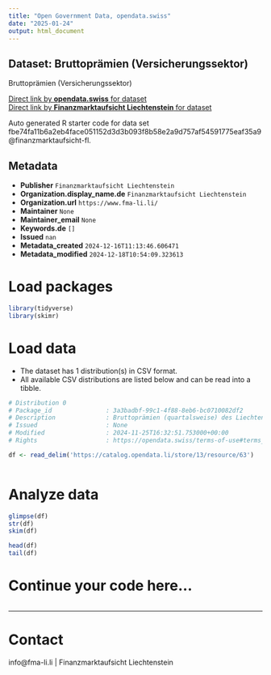 ```yaml
---
title: "Open Government Data, opendata.swiss"
date: "2025-01-24"
output: html_document
---
```


## Dataset: Bruttoprämien (Versicherungssektor)

Bruttoprämien (Versicherungssektor)

[Direct link by **opendata.swiss** for dataset](https://opendata.swiss/de/dataset/bruttopramien-versicherungssektor)<br>
[Direct link by **Finanzmarktaufsicht Liechtenstein** for dataset]()

Auto generated R starter code for data set fbe74fa11b6a2eb4face051152d3d3b093f8b58e2a9d757af54591775eaf35a9@finanzmarktaufsicht-fl.

## Metadata

- **Publisher** `Finanzmarktaufsicht Liechtenstein`
- **Organization.display_name.de** `Finanzmarktaufsicht Liechtenstein`
- **Organization.url** `https://www.fma-li.li/`
- **Maintainer** `None`
- **Maintainer_email** `None`
- **Keywords.de** `[]`
- **Issued** `nan`
- **Metadata_created** `2024-12-16T11:13:46.606471`
- **Metadata_modified** `2024-12-18T10:54:09.323613`


# Load packages

```r

library(tidyverse)
library(skimr)

```

# Load data

-   The dataset has 1 distribution(s) in CSV format.
-   All available CSV distributions are listed below and can be read into a tibble.

```r

# Distribution 0
# Package_id               : 3a3badbf-99c1-4f88-8eb6-bc0710082df2
# Description              : Bruttoprämien (quartalsweise) des Liechtensteiner Versicherungssektors in CHF
# Issued                   : None
# Modified                 : 2024-11-25T16:32:51.753000+00:00
# Rights                   : https://opendata.swiss/terms-of-use#terms_by

df <- read_delim('https://catalog.opendata.li/store/13/resource/63')



```

# Analyze data

```r

glimpse(df)
str(df)
skim(df)

head(df)
tail(df)

```

# Continue your code here...

```r

```

------------------------------------------------------------------------

# Contact

info@fma-li.li | Finanzmarktaufsicht Liechtenstein
